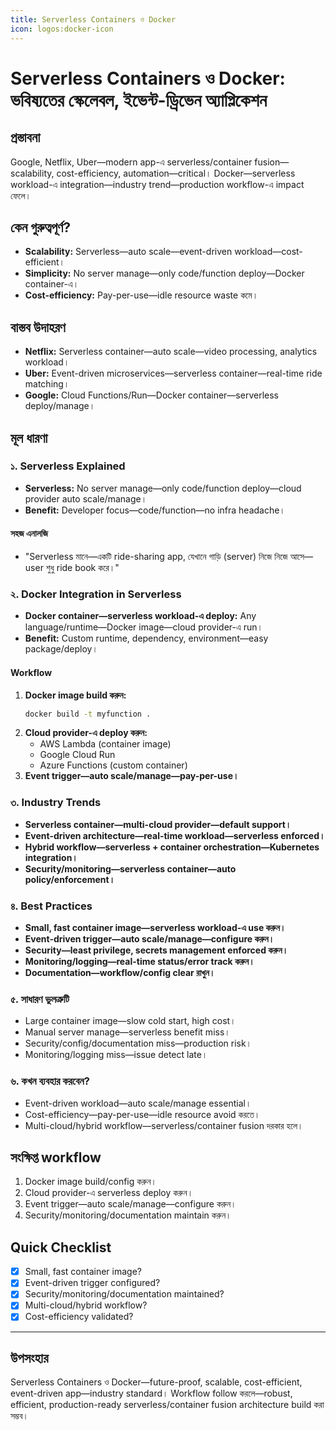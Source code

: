 ```yaml
---
title: Serverless Containers ও Docker
icon: logos:docker-icon
---
```


# Serverless Containers ও Docker: ভবিষ্যতের স্কেলেবল, ইভেন্ট-ড্রিভেন অ্যাপ্লিকেশন

## প্রস্তাবনা

Google, Netflix, Uber—modern app-এ serverless/container fusion—scalability, cost-efficiency, automation—critical। Docker—serverless workload-এ integration—industry trend—production workflow-এ impact ফেলে।

## কেন গুরুত্বপূর্ণ?

- **Scalability:** Serverless—auto scale—event-driven workload—cost-efficient।
- **Simplicity:** No server manage—only code/function deploy—Docker container-এ।
- **Cost-efficiency:** Pay-per-use—idle resource waste কমে।

## বাস্তব উদাহরণ

- **Netflix:** Serverless container—auto scale—video processing, analytics workload।
- **Uber:** Event-driven microservices—serverless container—real-time ride matching।
- **Google:** Cloud Functions/Run—Docker container—serverless deploy/manage।

## মূল ধারণা

### ১. Serverless Explained

- **Serverless:** No server manage—only code/function deploy—cloud provider auto scale/manage।
- **Benefit:** Developer focus—code/function—no infra headache।

#### সহজ এনালজি

- "Serverless মানে—একটি ride-sharing app, যেখানে গাড়ি (server) নিজে নিজে আসে—user শুধু ride book করে।"

### ২. Docker Integration in Serverless

- **Docker container—serverless workload-এ deploy:** Any language/runtime—Docker image—cloud provider-এ run।
- **Benefit:** Custom runtime, dependency, environment—easy package/deploy।

#### Workflow

1. **Docker image build করুন:**
   ```bash
   docker build -t myfunction .
   ```
2. **Cloud provider-এ deploy করুন:**
   - AWS Lambda (container image)
   - Google Cloud Run
   - Azure Functions (custom container)
3. **Event trigger—auto scale/manage—pay-per-use।**

### ৩. Industry Trends

- **Serverless container—multi-cloud provider—default support।**
- **Event-driven architecture—real-time workload—serverless enforced।**
- **Hybrid workflow—serverless + container orchestration—Kubernetes integration।**
- **Security/monitoring—serverless container—auto policy/enforcement।**

### ৪. Best Practices

- **Small, fast container image—serverless workload-এ use করুন।**
- **Event-driven trigger—auto scale/manage—configure করুন।**
- **Security—least privilege, secrets management enforced করুন।**
- **Monitoring/logging—real-time status/error track করুন।**
- **Documentation—workflow/config clear রাখুন।**

### ৫. সাধারণ ভুলত্রুটি

- Large container image—slow cold start, high cost।
- Manual server manage—serverless benefit miss।
- Security/config/documentation miss—production risk।
- Monitoring/logging miss—issue detect late।

### ৬. কখন ব্যবহার করবেন?

- Event-driven workload—auto scale/manage essential।
- Cost-efficiency—pay-per-use—idle resource avoid করতে।
- Multi-cloud/hybrid workflow—serverless/container fusion দরকার হলে।

## সংক্ষিপ্ত workflow

1. Docker image build/config করুন।
2. Cloud provider-এ serverless deploy করুন।
3. Event trigger—auto scale/manage—configure করুন।
4. Security/monitoring/documentation maintain করুন।

## Quick Checklist

- [x] Small, fast container image?
- [x] Event-driven trigger configured?
- [x] Security/monitoring/documentation maintained?
- [x] Multi-cloud/hybrid workflow?
- [x] Cost-efficiency validated?

---

## উপসংহার

Serverless Containers ও Docker—future-proof, scalable, cost-efficient, event-driven app—industry standard। Workflow follow করলে—robust, efficient, production-ready serverless/container fusion architecture build করা সম্ভব।

